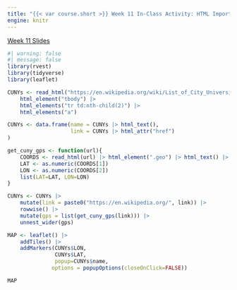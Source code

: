 ```yaml
---
title: "{{< var course.short >}} Week 11 In-Class Activity: HTML Import"
engine: knitr
---
```


[Week 11 Slides](../slides/slides11.html)

::: {.callout-tip title="CUNY Mapping Code" collapse="true"}

```r
#| warning: false
#| message: false
library(rvest)
library(tidyverse)
library(leaflet)

CUNYs <- read_html("https://en.wikipedia.org/wiki/List_of_City_University_of_New_York_institutions") |> 
    html_element("tbody") |>
    html_elements("tr td:nth-child(2)") |>
    html_elements("a")

CUNYs <- data.frame(name = CUNYs |> html_text(),
                    link = CUNYs |> html_attr("href")
)

get_cuny_gps <- function(url){
    COORDS <- read_html(url) |> html_element(".geo") |> html_text() |> str_split_1(";")
    LAT <- as.numeric(COORDS[1])
    LON <- as.numeric(COORDS[2])
    list(LAT=LAT, LON=LON)
}

CUNYs <- CUNYs |> 
    mutate(link = paste0("https://en.wikipedia.org/", link)) |>
    rowwise() |>
    mutate(gps = list(get_cuny_gps(link))) |>
    unnest_wider(gps)

MAP <- leaflet() |> 
    addTiles() |>
    addMarkers(CUNYs$LON, 
               CUNYs$LAT, 
               popup=CUNYs$name, 
              options = popupOptions(closeOnClick=FALSE))

MAP
```

:::
